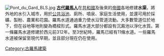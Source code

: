 [[File:Pont_du_Gard_BLS.jpg|thumb]]
'''[[古羅馬|古代羅馬人]]'''在[[羅馬共和國|共和國]]及後來的[[羅馬帝國|帝國]]各地修建'''水渠'''，將外地的水引入城市，用於[[古罗马浴场|公共浴池]]、廁所、噴泉、家庭生活使用，並還可用於採礦、製粉、農業和花園。羅馬水道通過重力使水沿管道流動。大多數管道位於地下，但在谷地等地則變為橋樑形式。羅馬水道大部分都設有沉澱池以淨化水質。第一條羅馬水道修建於西元前312年。至3世紀時，羅馬已經有11條水道。一些羅馬水道被保留至現代早期，並且部分現在仍在使用。

{{Commons category|Ancient Roman aqueducts}}

[[Category:古羅馬建築|Category:古羅馬建築]]